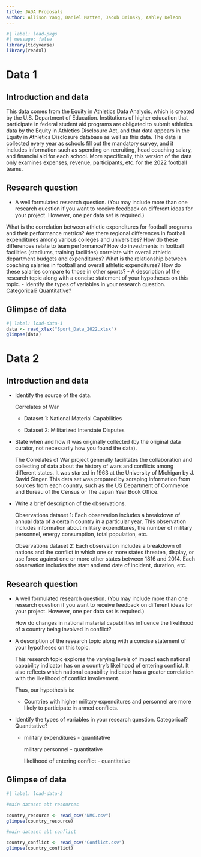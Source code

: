 ```yaml
---
title: JADA Proposals
author: Allison Yang, Daniel Matten, Jacob Ominsky, Ashley Deleon
---
```


```r
#| label: load-pkgs
#| message: false
library(tidyverse)
library(readxl)
```

# Data 1

## Introduction and data

This data comes from the Equity in Athletics Data Analysis, which is created by the U.S. Department of Education. Institutions of higher education that participate in federal student aid programs are obligated to submit athletics data by the Equity in Athletics Disclosure Act, and that data appears in the Equity in Athletics Disclosure database as well as this data. The data is collected every year as schools fill out the mandatory survey, and it includes information such as spending on recruiting, head coaching salary, and financial aid for each school. More specifically, this version of the data only examines expenses, revenue, participants, etc. for the 2022 football teams.


## Research question

-   A well formulated research question. (You may include more than one research question if you want to receive feedback on different ideas for your project. However, one per data set is required.)

What is the correlation between athletic expenditures for football programs and their performance metrics?
Are there regional differences in football expenditures among various colleges and universities? How do these differences relate to team performance?
How do investments in football facilities (stadiums, training facilities) correlate with overall athletic department budgets and expenditures?
What is the relationship between coaching salaries in football and overall athletic expenditures? How do these salaries compare to those in other sports?
-   A description of the research topic along with a concise statement of your hypotheses on this topic.
-   Identify the types of variables in your research question. Categorical? Quantitative?

## Glimpse of data

```r
#| label: load-data-1
data <- read_xlsx("Sport_Data_2022.xlsx")
glimpse(data)
```

# Data 2

## Introduction and data

-   Identify the source of the data.

    Correlates of War

    -   Dataset 1: National Material Capabilities

    -   Dataset 2: Militarized Interstate Disputes

-   State when and how it was originally collected (by the original data curator, not necessarily how you found the data).

    The Correlates of War project generally facilitates the collaboration and collecting of data about the history of wars and conflicts among different states.
    It was started in 1963 at the University of Michigan by J.
    David Singer.
    This data set was prepared by scraping information from sources from each country, such as the US Department of Commerce and Bureau of the Census or The Japan Year Book Office.

-   Write a brief description of the observations.

    Observations dataset 1: Each observation includes a breakdown of annual data of a certain country in a particular year.
    This observation includes information about military expenditures, the number of military personnel, energy consumption, total population, etc.

    Observations dataset 2: Each observation includes a breakdown of nations and the conflict in which one or more states threaten, display, or use force against one or more other states between 1816 and 2014.
    Each observation includes the start and end date of incident, duration, etc.

## Research question

-   A well formulated research question.
    (You may include more than one research question if you want to receive feedback on different ideas for your project. However, one per data set is required.)

    How do changes in national material capabilities influence the likelihood of a country being involved in conflict?

-   A description of the research topic along with a concise statement of your hypotheses on this topic.

    This research topic explores the varying levels of impact each national capability indicator has on a country's likelihood of entering conflict.
    It also reflects which national capability indicator has a greater correlation with the likelihood of conflict involvement.

    Thus, our hypothesis is:

    -   Countries with higher military expenditures and personnel are more likely to participate in armed conflicts.

-   Identify the types of variables in your research question.
    Categorical?
    Quantitative?

    -   military expenditures - quantitative

        military personnel - quantitative

        likelihood of entering conflict - quantitative

## Glimpse of data

```r
#| label: load-data-2

#main dataset abt resources

country_resource <- read_csv("NMC.csv")
glimpse(country_resource)

#main dataset abt conflict

country_conflict <- read_csv("Conflict.csv")
glimpse(country_conflict)


```